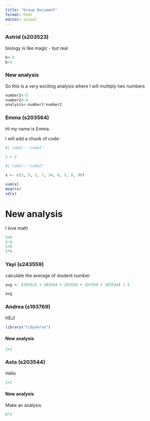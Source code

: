 ```yaml
---
title: "Group Document"
format: html
editor: visual
---
```


### Astrid (s203523)

biology is like magic - but real

```r
b<-5
b+3
```

### New analysis

So this is a very exciting analysis where I will multiply two numbers

```r
number1<-5
number2<-9
analysis<-number1*number2
```

### Emma (s203564)

Hi my name is Emma.

I will add a chunk of code:

```r
#| label: "code1"

2 + 2

```

```r
#| label: "code2"

x <- c(3, 5, 1, 7, 34, 6, 5, 8, 90)

sum(x)
mean(x)
sd(x)
```

# New analysis

I love math

```r
5+6
5-6
5/6
5*6
```

### Yayi (s243559)

calculate the average of student number

```r
avg <- (203523 + 203564 + 243559 + 193769 + 203544) / 5

avg
```

### Andrea (s193769)

HEJ!

```r
library("tidyverse")
```

#### New analysis

```r
2+3
```

### Asta (s203544)

Hello

```r
2+2
```

#### New analysis  

Make an analysis

```r
8*2
```
